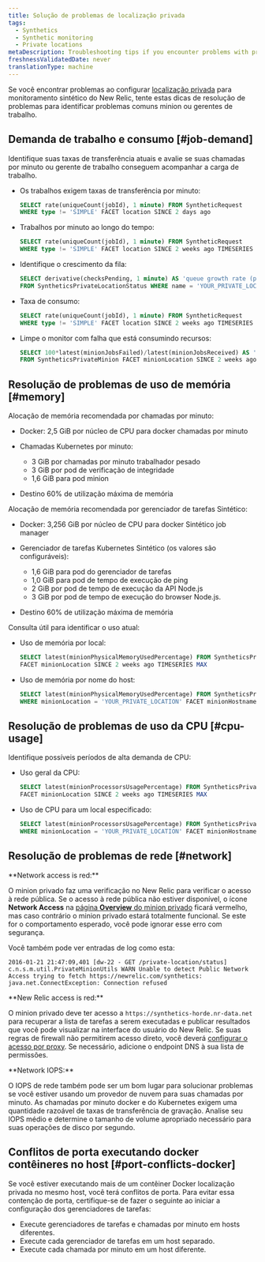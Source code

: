```yaml
---
title: Solução de problemas de localização privada
tags:
  - Synthetics
  - Synthetic monitoring
  - Private locations
metaDescription: Troubleshooting tips if you encounter problems with private locations or private minions or job managers with synthetic monitoring in New Relic.
freshnessValidatedDate: never
translationType: machine
---
```


Se você encontrar problemas ao configurar [localização privada](/docs/synthetics/new-relic-synthetics/private-locations/private-locations-overview-monitor-internal-sites-add-new-locations) para monitoramento sintético do New Relic, tente estas dicas de resolução de problemas para identificar problemas comuns minion ou gerentes de trabalho.

## Demanda de trabalho e consumo [#job-demand]

Identifique suas taxas de transferência atuais e avalie se suas chamadas por minuto ou gerente de trabalho conseguem acompanhar a carga de trabalho.

* Os trabalhos exigem taxas de transferência por minuto:

  ```sql
  SELECT rate(uniqueCount(jobId), 1 minute) FROM SyntheticRequest 
  WHERE type != 'SIMPLE' FACET location SINCE 2 days ago
  ```

* Trabalhos por minuto ao longo do tempo:

  ```sql
  SELECT rate(uniqueCount(jobId), 1 minute) FROM SyntheticRequest 
  WHERE type != 'SIMPLE' FACET location SINCE 2 weeks ago TIMESERIES
  ```

* Identifique o crescimento da fila:

  ```sql
  SELECT derivative(checksPending, 1 minute) AS 'queue growth rate (per minute)' 
  FROM SyntheticsPrivateLocationStatus WHERE name = 'YOUR_PRIVATE_LOCATION' SINCE 2 days ago TIMESERIES
  ```

* Taxa de consumo:

  ```sql
  SELECT rate(uniqueCount(jobId), 1 minute) FROM SyntheticRequest 
  WHERE type != 'SIMPLE' FACET location SINCE 2 weeks ago TIMESERIES
  ```

* Limpe o monitor com falha que está consumindo recursos:

  ```sql
  SELECT 100*latest(minionJobsFailed)/latest(minionJobsReceived) AS 'job failure rate (%)' 
  FROM SyntheticsPrivateMinion FACET minionLocation SINCE 2 weeks ago TIMESERIES MAX
  ```

## Resolução de problemas de uso de memória [#memory]

Alocação de memória recomendada por chamadas por minuto:

* Docker: 2,5 GiB por núcleo de CPU para docker chamadas por minuto

* Chamadas Kubernetes por minuto:

  * 3 GiB por chamadas por minuto trabalhador pesado
  * 3 GiB por pod de verificação de integridade
  * 1,6 GiB para pod minion

* Destino 60% de utilização máxima de memória

Alocação de memória recomendada por gerenciador de tarefas Sintético:

* Docker: 3,256 GiB por núcleo de CPU para docker Sintético job manager

* Gerenciador de tarefas Kubernetes Sintético (os valores são configuráveis):

  * 1,6 GiB para pod do gerenciador de tarefas
  * 1,0 GiB para pod de tempo de execução de ping
  * 2 GiB por pod de tempo de execução da API Node.js
  * 3 GiB por pod de tempo de execução do browser Node.js.

* Destino 60% de utilização máxima de memória

Consulta útil para identificar o uso atual:

* Uso de memória por local:

  ```sql
  SELECT latest(minionPhysicalMemoryUsedPercentage) FROM SyntheticsPrivateMinion
  FACET minionLocation SINCE 2 weeks ago TIMESERIES MAX
  ```

* Uso de memória por nome do host:

  ```sql
  SELECT latest(minionPhysicalMemoryUsedPercentage) FROM SyntheticsPrivateMinion 
  WHERE minionLocation = 'YOUR_PRIVATE_LOCATION' FACET minionHostname SINCE 2 weeks ago TIMESERIES MAX
  ```

## Resolução de problemas de uso da CPU [#cpu-usage]

Identifique possíveis períodos de alta demanda de CPU:

* Uso geral da CPU:

  ```sql
  SELECT latest(minionProcessorsUsagePercentage) FROM SyntheticsPrivateMinion 
  FACET minionLocation SINCE 2 weeks ago TIMESERIES MAX
  ```

* Uso de CPU para um local especificado:

  ```sql
  SELECT latest(minionProcessorsUsagePercentage) FROM SyntheticsPrivateMinion 
  WHERE minionLocation = 'YOUR_PRIVATE_LOCATION' FACET minionHostname SINCE 2 weeks ago TIMESERIES MAX
  ```

## Resolução de problemas de rede [#network]

<DNT>
  **Network access is red:**
</DNT>

O minion privado faz uma verificação no New Relic para verificar o acesso à rede pública. Se o acesso à rede pública não estiver disponível, o ícone <DNT>**Network Access**</DNT> na [página <DNT>**Overview**</DNT> do minion privado](/docs/synthetics/new-relic-synthetics/pages/synthetics-overview-page-view-monitors-performance) ficará vermelho, mas caso contrário o minion privado estará totalmente funcional. Se este for o comportamento esperado, você pode ignorar esse erro com segurança.

Você também pode ver entradas de log como esta:

```log
2016-01-21 21:47:09,401 [dw-22 - GET /private-location/status] c.n.s.m.util.PrivateMinionUtils WARN Unable to detect Public Network Access trying to fetch https://newrelic.com/synthetics: java.net.ConnectException: Connection refused
```

<DNT>
  **New Relic access is red:**
</DNT>

O minion privado deve ter acesso a `https://synthetics-horde.nr-data.net` para recuperar a lista de tarefas a serem executadas e publicar resultados que você pode visualizar na interface do usuário do New Relic. Se suas regras de firewall não permitirem acesso direto, você deverá [configurar o acesso por proxy](/docs/synthetics/new-relic-synthetics/private-locations/install-configure-private-minions). Se necessário, adicione o endpoint DNS à sua lista de permissões.

<DNT>
  **Network IOPS:**
</DNT>

O IOPS de rede também pode ser um bom lugar para solucionar problemas se você estiver usando um provedor de nuvem para suas chamadas por minuto. As chamadas por minuto docker e do Kubernetes exigem uma quantidade razoável de taxas de transferência de gravação. Analise seu IOPS médio e determine o tamanho de volume apropriado necessário para suas operações de disco por segundo.

## Conflitos de porta executando docker contêineres no host [#port-conflicts-docker]

Se você estiver executando mais de um contêiner Docker localização privada no mesmo host, você terá conflitos de porta. Para evitar essa contenção de porta, certifique-se de fazer o seguinte ao iniciar a configuração dos gerenciadores de tarefas:

* Execute gerenciadores de tarefas e chamadas por minuto em hosts diferentes.
* Execute cada gerenciador de tarefas em um host separado.
* Execute cada chamada por minuto em um host diferente.